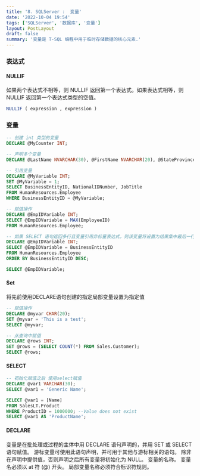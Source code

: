```yaml
---
title: '8. SQLServer :  变量'
date: '2022-10-04 19:54'
tags: ['SQLServer', '数据库', '变量']
layout: PostLayout
draft: false
summary: '变量是 T-SQL 编程中用于临时存储数据的核心元素.'
---
```

<TOCInline toc={props.toc} />

### 表达式
#### NULLIF 


如果两个表达式不相等，则 NULLIF 返回第一个表达式。如果表达式相等，则 NULLIF 返回第一个表达式类型的空值。


```SQL
NULLIF ( expression , expression )  
```


### 变量

```SQL
-- 创建 int 类型的变量
DECLARE @MyCounter INT;

-- 声明多个变量
DECLARE @LastName NVARCHAR(30), @FirstName NVARCHAR(20), @StateProvince NCHAR(2);

-- 引用变量
DECLARE @MyVariable INT;
SET @MyVariable = 1;
SELECT BusinessEntityID, NationalIDNumber, JobTitle
FROM HumanResources.Employee
WHERE BusinessEntityID = @MyVariable;

-- 赋值操作
DECLARE @EmpIDVariable INT;
SELECT @EmpIDVariable = MAX(EmployeeID)
FROM HumanResources.Employee;

-- 如果 SELECT 语句返回多行且变量引用非标量表达式，则该变量将设置为结果集中最后一行中表达式的返回值
DECLARE @EmpIDVariable INT;
SELECT @EmpIDVariable = BusinessEntityID
FROM HumanResources.Employee
ORDER BY BusinessEntityID DESC;

SELECT @EmpIDVariable;
```


#### Set


将先前使用DECLARE语句创建的指定局部变量设置为指定值




```SQL
-- 赋值操作
DECLARE @myvar CHAR(20);  
SET @myvar = 'This is a test';  
SELECT @myvar;  

-- 从查询中赋值
DECLARE @rows INT;  
SET @rows = (SELECT COUNT(*) FROM Sales.Customer);  
SELECT @rows;

```


#### SELECT 

```SQL
-- 初始化赋值之后 使用select赋值
DECLARE @var1 VARCHAR(30);
SELECT @var1 = 'Generic Name';

SELECT @var1 = [Name]
FROM SalesLT.Product
WHERE ProductID = 1000000; --Value does not exist
SELECT @var1 AS 'ProductName';
```

#### DECLARE


变量是在批处理或过程的主体中用 DECLARE 语句声明的，并用 SET 或 SELECT 语句赋值。 游标变量可使用此语句声明，并可用于其他与游标相关的语句。 除非在声明中提供值，否则声明之后所有变量将初始化为 NULL。
变量的名称。 变量名必须以 at 符 (@) 开头。 局部变量名称必须符合标识符规则。




